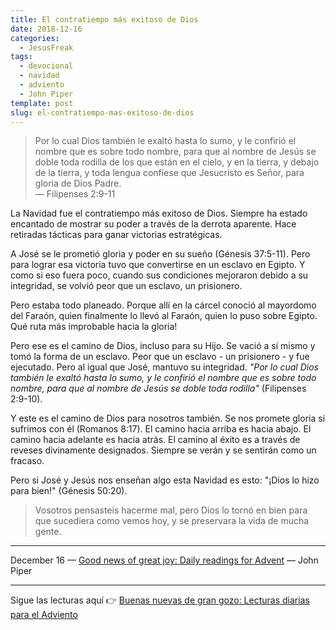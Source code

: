 ```yaml
---
title: El contratiempo más exitoso de Dios
date: 2018-12-16
categories:
  - JesusFreak
tags:
  - devocional
  - navidad
  - adviento
  - John Piper
template: post
slug: el-contratiempo-mas-exitoso-de-dios
---
```


> Por lo cual Dios también le exaltó hasta lo sumo, y le confirió el nombre que es sobre todo nombre, para que al nombre de Jesús se doble toda rodilla de los que están en el cielo, y en la tierra, y debajo de la tierra, y toda lengua confiese que Jesucristo es Señor, para gloria de Dios Padre.<br />
> — Filipenses 2:9-11

La Navidad fue el contratiempo más exitoso de Dios. Siempre ha estado encantado de mostrar su poder a través de la derrota aparente. Hace retiradas tácticas para ganar victorias estratégicas.

A José se le prometió gloria y poder en su sueño (Génesis 37:5-11). Pero para lograr esa victoria tuvo que convertirse en un esclavo en Egipto. Y como si eso fuera poco, cuando sus condiciones mejoraron debido a su integridad, se volvió peor que un esclavo, un prisionero.

Pero estaba todo planeado. Porque allí en la cárcel conoció al mayordomo del Faraón, quien finalmente lo llevó al Faraón, quien lo puso sobre Egipto. Qué ruta más improbable hacia la gloria!

Pero ese es el camino de Dios, incluso para su Hijo. Se vació a sí mismo y tomó la forma de un esclavo. Peor que un esclavo - un prisionero - y fue ejecutado. Pero al igual que José, mantuvo su integridad. _"Por lo cual Dios también le exaltó hasta lo sumo, y le confirió el nombre que es sobre todo nombre, para que al nombre de Jesús se doble toda rodilla"_ (Filipenses 2:9-10).

Y este es el camino de Dios para nosotros también. Se nos promete gloria si sufrimos con él (Romanos 8:17). El camino hacia arriba es hacia abajo. El camino hacia adelante es hacia atrás. El camino al éxito es a través de reveses divinamente designados. Siempre se verán y se sentirán como un fracaso.

Pero si José y Jesús nos enseñan algo esta Navidad es esto: "¡Dios lo hizo para bien!" (Génesis 50:20).

> Vosotros pensasteis hacerme mal, pero Dios lo tornó en bien para que sucediera como vemos hoy, y se preservara la vida de mucha gente.

---

December 16 — [Good news of great joy: Daily readings for Advent](https://www.desiringgod.org/books/good-news-of-great-joy) — John Piper

---

Sigue las lecturas aquí 👉 [Buenas nuevas de gran gozo: Lecturas diarias para el Adviento](/blog/buenas-nuevas-de-gran-gozo-lecturas-diarias-para-adviento)
